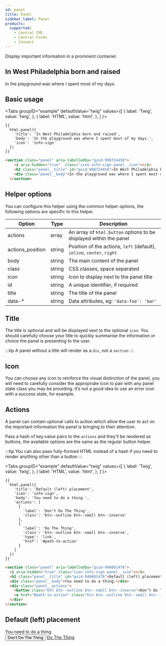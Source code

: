 ```yaml
---
id: panel
title: Panel
sidebar_label: Panel
products:
  supported:
    - Central CMS
    - Central Forms
    - Connect
---
```



Display important information in a prominent container.

<div className="d-example">
  <section className="panel" aria-labelledby="guid-998724450">
    <i aria-hidden="true"  className="icon-info-sign panel__icon"></i>
    <h2 className="panel__title" id="guid-998724450">In West Philadelphia born and raised</h2>
    <div className="panel__body">In the playground was where I spent most of my days.</div>
  </section>
</div>

## Basic usage

<Tabs
  groupID="example"
  defaultValue="twig"
  values={[
    { label: 'Twig', value: 'twig', },
    { label: 'HTML', value: 'html', },
  ]
}>
<TabItem value="twig">

```twig
{{
  html.panel({
    'title': 'In West Philadelphia born and raised',
    'body': 'In the playground was where I spent most of my days.',
    'icon': 'info-sign'
  })
}}
```

</TabItem>
<TabItem value="html">

```html
<section class="panel" aria-labelledby="guid-998724450">
    <i aria-hidden="true"  class="icon-info-sign panel__icon"></i>
    <h2 class="panel__title" id="guid-998724450">In West Philadelphia born and raised</h2>
    <div class="panel__body">In the playground was where I spent most of my days.</div>
  </section>
```

</TabItem>
</Tabs>

## Helper options

You can configure this helper using the common helper options, the following options are specific to this helper.

Option  | Type   | Description
------- | ------ | --------------------------------------------------------------
actions | array  | An array of `html.button` options to be displayed within the panel
actions_position | string | Position of the actions, `left` (default), `inline`, `center`, `right`
body    | string | The main content of the panel
class   | string | CSS classes, space separated
icon    | string | Icon to display next to the panel title
id      | string | A unique identifier, if required
title   | string | The title of the panel
data-*  | string | Data attributes, eg: `'data-foo': 'bar'`

## Title

The title is optional and will be displayed next to the optional `icon`. You should carefully choose your title to quickly summarise the information or choice the panel is presenting to the user.

:::tip
A panel without a title will render as a `div`, not a `section`
:::

## Icon

You can choose any icon to reinforce the visual distinction of the panel, you will need to carefully consider the appropriate icon to pair with any panel state class you may be providing. It’s not a good idea to use an error icon with a success state, for example.

## Actions

A panel can contain optional calls to action which allow the user to act on the 
important information the panel is bringing to their attention.

Pass a hash of key:value pairs to the `actions` and they'll be rendered as buttons, the available options are the same as the regular button helper.

:::tip
You can also pass fully-formed HTML instead of a hash if you need to render anything other than a button
:::

<Tabs
  groupID="example"
  defaultValue="twig"
  values={[
    { label: 'Twig', value: 'twig', },
    { label: 'HTML', value: 'html', },
  ]
}>
<TabItem value="twig">

```twig
{{
  html.panel({
    'title': 'Default (left) placement',
    'icon': 'info-sign',
    'body': 'You need to do a thing.',
    'actions': [
      {
        'label': 'Don’t Do The Thing',
        'class': 'btn--outline btn--small btn--inverse'
      },
      {
        'label': 'Do The Thing',
        'class': 'btn--outline btn--small btn--inverse',
        'type': 'link',
        'href': '#path-to-action'
      }
    ]
  })
}}
```

</TabItem>
<TabItem value="html">

```html
<section class="panel" aria-labelledby="guid-949891478">
  <i aria-hidden="true" class="icon-info-sign panel__icon"></i>
  <h2 class="panel__title" id="guid-949891478">Default (left) placement</h2>
  <div class="panel__body">You need to do a thing.</div>
  <div class="panel__actions">
    <button class="btn btn--outline btn--small btn--inverse">Don’t Do The Thing</button>
    <a href="#path-to-action" class="btn btn--outline btn--small btn--inverse">Do The Thing</a>
  </div>
</section>
```

</TabItem>
</Tabs>

<div className="d-example">
<section class="panel" aria-labelledby="guid-949891478">
  <i aria-hidden="true" class="icon-info-sign panel__icon"></i>
  <h2 class="panel__title" id="guid-949891478">Default (left) placement</h2>
  <div class="panel__body">You need to do a thing.</div>
  <div class="panel__actions">
    <button class="btn btn--outline btn--small btn--inverse">Don’t Do The Thing</button>
    <a href="#path-to-action" class="btn btn--outline btn--small btn--inverse">Do The Thing</a>
  </div>
</section>
</div>
